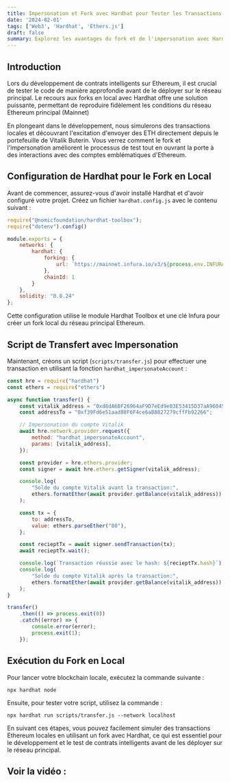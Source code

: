```yaml
---
title: Impersonation et Fork avec Hardhat pour Tester les Transactions Ethereum
date: '2024-02-01'
tags: ['Web3', 'Hardhat', 'Ethers.js']
draft: false
summary: Explorez les avantages du fork et de l'impersonation avec Hardhat pour tester en local, reproduisant fidèlement les conditions de la Blockchain principale (Mainnet).
---
```


## Introduction

Lors du développement de contrats intelligents sur Ethereum, il est crucial de tester le code de manière approfondie avant de le déployer sur le réseau principal. Le recours aux forks en local avec Hardhat offre une solution puissante, permettant de reproduire fidèlement les conditions du réseau Ethereum principal (Mainnet)

En plongeant dans le développement, nous simulerons des transactions locales et découvrant l'excitation d'envoyer des ETH directement depuis le portefeuille de Vitalik Buterin. Vous verrez comment le fork et l'impersonation améliorent le processus de test tout en ouvrant la porte à des interactions avec des comptes emblématiques d'Ethereum.

## Configuration de Hardhat pour le Fork en Local

Avant de commencer, assurez-vous d'avoir installé Hardhat et d'avoir configuré votre projet. Créez un fichier `hardhat.config.js` avec le contenu suivant :

```js:hardhat.config.js
require("@nomicfoundation/hardhat-toolbox");
require("dotenv").config()

module.exports = {
    networks: {
        hardhat: {
            forking: {
                url: `https://mainnet.infura.io/v3/${process.env.INFURA_API_KEY}`
            },
            chainId: 1
        }
    },
    solidity: "0.8.24"
};
```

Cette configuration utilise le module Hardhat Toolbox et une clé Infura pour créer un fork local du réseau principal Ethereum.

## Script de Transfert avec Impersonation

Maintenant, créons un script (`scripts/transfer.js`) pour effectuer une transaction en utilisant la fonction `hardhat_impersonateAccount` :

```js:scripts/transfer.js
const hre = require("hardhat")
const ethers = require("ethers")

async function transfer() {
    const vitalik_address = "0xd8dA6BF26964aF9D7eEd9e03E53415D37aA96045";
    const addressTo = "0xf39Fd6e51aad88F6F4ce6aB8827279cffFb92266";

    // Impersonation du compte Vitalik
    await hre.network.provider.request({
        method: "hardhat_impersonateAccount",
        params: [vitalik_address],
    });

    const provider = hre.ethers.provider;
    const signer = await hre.ethers.getSigner(vitalik_address);

    console.log(
        "Solde du compte Vitalik avant la transaction:",
        ethers.formatEther(await provider.getBalance(vitalik_address))
    );

    const tx = {
        to: addressTo,
        value: ethers.parseEther("80"),
    };

    const recieptTx = await signer.sendTransaction(tx);
    await recieptTx.wait();

    console.log(`Transaction réussie avec le hash: ${recieptTx.hash}`);
    console.log(
        "Solde du compte Vitalik après la transaction:",
        ethers.formatEther(await provider.getBalance(vitalik_address))
    );
}

transfer()
    .then(() => process.exit(0))
    .catch((error) => {
        console.error(error);
        process.exit(1);
    });
```

## Exécution du Fork en Local
Pour lancer votre blockchain locale, exécutez la commande suivante :
```shell
npx hardhat node
```
Ensuite, pour tester votre script, utilisez la commande :
```shell
npx hardhat run scripts/transfer.js --network localhost
```
En suivant ces étapes, vous pouvez facilement simuler des transactions Ethereum locales en utilisant un fork avec Hardhat, ce qui est essentiel pour le développement et le test de contrats intelligents avant de les déployer sur le réseau principal.

## Voir la vidéo :

<YoutubeFacade
  videoId="9ubS_45oXws"
  title="Comment contrôler n'importe quel wallet sur la Blockchain !"
/>

